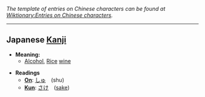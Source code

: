 ''The template of entries on Chinese characters can be found at [[Wiktionary:Entries on Chinese characters]].''

----

==Japanese [[Kanji]]==

*'''Meaning:'''
**[[Alcohol]], [[Rice]] [[wine]]

*'''Readings'''
**'''[[On]]''': [[しゅ]]　(shu)
**'''[[Kun]]''': [[さけ]]　([[sake]])